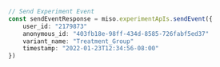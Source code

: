 ```typescript index.ts
// Send Experiment Event
const sendEventResponse = miso.experimentApIs.sendEvent({
    user_id: "2179873"
    anonymous_id: "403fb18e-98ff-434d-8585-726fabf5ed37"
    variant_name: "Treatment_Group"
    timestamp: "2022-01-23T12:34:56-08:00"
})
```
